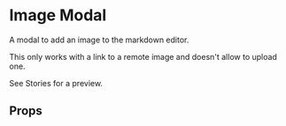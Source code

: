 

<Meta of={ImageModalStories} />

# Image Modal

A modal to add an image to the markdown editor.

This only works with a link to a remote image and doesn't allow to upload one.

See Stories for a preview.

## Props

<Controls />

